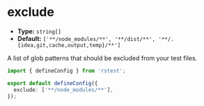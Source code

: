 # exclude

- **Type:** `string[]`
- **Default:** `['**/node_modules/**', '**/dist/**', '**/.{idea,git,cache,output,temp}/**']`

A list of glob patterns that should be excluded from your test files.

```ts
import { defineConfig } from 'rstest';

export default defineConfig({
  exclude: ['**/node_modules/**'],
});
```
